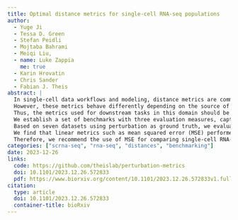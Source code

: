 ```yaml
---
title: Optimal distance metrics for single-cell RNA-seq populations
author:
  - Yuge Ji
  - Tessa D. Green
  - Stefan Peidli
  - Mojtaba Bahrami
  - Meiqi Liu,
  - name: Luke Zappia
    me: true
  - Karin Hrovatin
  - Chris Sander
  - Fabian J. Theis
abstract: |
  In single-cell data workflows and modeling, distance metrics are commonly used in loss functions, model evaluation, and subpopulation analysis.
  However, these metrics behave differently depending on the source of variation, conditions and subpopulations in single-cell expression profiles due to data sparsity and high dimensionality.
  Thus, the metrics used for downstream tasks in this domain should be carefully selected.
  We establish a set of benchmarks with three evaluation measures, capturing desirable facets of absolute and relative distance behavior.
  Based on seven datasets using perturbation as ground truth, we evaluated 16 distance metrics applied to scRNA-seq data and demonstrated their application to three use cases.
  We find that linear metrics such as mean squared error (MSE) performed best across our three evaluation criteria.
  Therefore, we recommend the use of MSE for comparing single-cell RNA-seq populations and evaluating gene expression prediction models.
categories: ["scrna-seq", "rna-seq", "distances", "benchmarking"]
date: 2023-12-26
links:
  code: https://github.com/theislab/perturbation-metrics
  doi: 10.1101/2023.12.26.572833
  pdf: https://www.biorxiv.org/content/10.1101/2023.12.26.572833v1.full.pdf
citation:
  type: article
  doi: 10.1101/2023.12.26.572833
  container-title: bioRxiv
---
```

